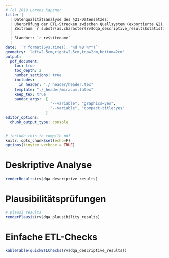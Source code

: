 ```yaml
---
# (c) 2019 Lorenz Kapsner
title: |
  | Datenqualitätsanalyse des §21-Datensatzes: 
  | Überprüfung der ETL-Strecken zwischen Quellsystem (exportierte §21 Rohdaten) und Zielsystem (`r rv$target_db` Forschungsdatenrepository) 
  | Zeitraum `r substr(as.character(rv$dqa_descriptive_results$statistics$EpisodeOfCare_period_end$target_data[1,])[2], 1, 4)` bis `r substr(as.character(rv$dqa_descriptive_results$statistics$EpisodeOfCare_period_end$target_data[6,])[2], 1, 4)` 
  | 
  | Standort: `r rv$sitename` 
  | 
date: '`r format(Sys.time(), "%d %B %Y")`' 
geometry: 'left=2.5cm,right=2.5cm,top=2cm,bottom=2cm' 
output: 
  pdf_document:
    toc: true
    toc_depth: 2
    number_sections: true
    includes:
      in_header: "./_header/header.tex"
    template: "./_header/miracum.latex"
    keep_tex: true
    pandoc_args:  [
                    "--variable", "graphics=yes",
                    "--variable", "compact-title:yes"
                  ]
editor_options:
  chunk_output_type: console
---
```


```r
# include this to compile pdf
knitr::opts_chunk$set(echo=F)
options(tinytex.verbose = TRUE)
```

\newpage

# Deskriptive Analyse    

```r
renderResults(rv$dqa_descriptive_results)
```

# Plausibilitätsprüfungen  

```r
# plausi results
renderPlausis(rv$dqa_plausibility_results)
```

# Einfache ETL-Checks

```r
kableTable(quickETLChecks(rv$dqa_descriptive_results))
```


